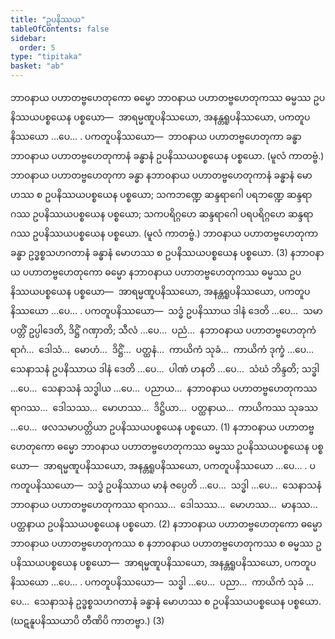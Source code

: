 ```yaml
---
title: "ဥပနိဿယ"
tableOfContents: false
sidebar:
  order: 5
type: "tipitaka"
basket: "ab"
---
```



<DynamicBreadcrumb />

<Division number="99">

<Paragraph number="4279">
ဘာဝနာယ ပဟာတဗ္ဗဟေတုကော ဓမ္မော ဘာဝနာယ ပဟာတဗ္ဗဟေတုကဿ ဓမ္မဿ ဥပနိဿယပစ္စယေန ပစ္စယော—  အာရမ္မဏူပနိဿယော, အနန္တရူပနိဿယော, ပကတူပနိဿယော …ပေ… . <Emphasis>ပကတူပနိဿယော</Emphasis>—  ဘာဝနာယ ပဟာတဗ္ဗဟေတုကာ ခန္ဓာ ဘာဝနာယ ပဟာတဗ္ဗဟေတုကာနံ ခန္ဓာနံ ဥပနိဿယပစ္စယေန ပစ္စယော. (မူလံ ကာတဗ္ဗံ.) ဘာဝနာယ ပဟာတဗ္ဗဟေတုကာ ခန္ဓာ နဘာဝနာယ ပဟာတဗ္ဗဟေတုကာနံ ခန္ဓာနံ မောဟဿ စ ဥပနိဿယပစ္စယေန ပစ္စယော; သကဘဏ္ဍေ ဆန္ဒရာဂေါ ပရဘဏ္ဍေ ဆန္ဒရာဂဿ ဥပနိဿယပစ္စယေန ပစ္စယော; သကပရိဂ္ဂဟေ ဆန္ဒရာဂေါ ပရပရိဂ္ဂဟေ ဆန္ဒရာဂဿ ဥပနိဿယပစ္စယေန ပစ္စယော. (မူလံ ကာတဗ္ဗံ.) ဘာဝနာယ ပဟာတဗ္ဗဟေတုကာ ခန္ဓာ ဥဒ္ဓစ္စသဟဂတာနံ ခန္ဓာနံ မောဟဿ စ ဥပနိဿယပစ္စယေန ပစ္စယော. (3)
</Paragraph>

</Division>
<Division number="100">

<Paragraph number="4280">
နဘာဝနာယ ပဟာတဗ္ဗဟေတုကော ဓမ္မော နဘာဝနာယ ပဟာတဗ္ဗဟေတုကဿ ဓမ္မဿ ဥပနိဿယပစ္စယေန ပစ္စယော—  အာရမ္မဏူပနိဿယော, အနန္တရူပနိဿယော, ပကတူပနိဿယော …ပေ… . <Emphasis>ပကတူပနိဿယော</Emphasis>—  သဒ္ဓံ ဥပနိဿာယ ဒါနံ ဒေတိ …ပေ…  သမာပတ္တိံ ဥပ္ပါဒေတိ, ဒိဋ္ဌိံ ဂဏှာတိ; သီလံ …ပေ…  ပညံ…  နဘာဝနာယ ပဟာတဗ္ဗဟေတုကံ ရာဂံ…  ဒေါသံ…  မောဟံ…  ဒိဋ္ဌိံ…  ပတ္ထနံ…  ကာယိကံ သုခံ…  ကာယိကံ ဒုက္ခံ …ပေ…  သေနာသနံ ဥပနိဿာယ ဒါနံ ဒေတိ …ပေ…  ပါဏံ ဟနတိ …ပေ…  သံဃံ ဘိန္ဒတိ; သဒ္ဓါ …ပေ…  သေနာသနံ သဒ္ဓါယ …ပေ…  ပညာယ…  နဘာဝနာယ ပဟာတဗ္ဗဟေတုကဿ ရာဂဿ…  ဒေါသဿ…  မောဟဿ…  ဒိဋ္ဌိယာ…  ပတ္ထနာယ…  ကာယိကဿ သုခဿ …ပေ…  ဖလသမာပတ္တိယာ ဥပနိဿယပစ္စယေန ပစ္စယော. (1)
</Paragraph>

<Paragraph number="4281">
နဘာဝနာယ ပဟာတဗ္ဗဟေတုကော ဓမ္မော ဘာဝနာယ ပဟာတဗ္ဗဟေတုကဿ ဓမ္မဿ ဥပနိဿယပစ္စယေန ပစ္စယော—  အာရမ္မဏူပနိဿယော, အနန္တရူပနိဿယော, ပကတူပနိဿယော …ပေ… . <Emphasis>ပကတူပနိဿယော</Emphasis>—  သဒ္ဓံ ဥပနိဿာယ မာနံ ဇပ္ပေတိ …ပေ…  သဒ္ဓါ …ပေ…  သေနာသနံ ဘာဝနာယ ပဟာတဗ္ဗဟေတုကဿ ရာဂဿ…  ဒေါသဿ…  မောဟဿ…  မာနဿ…  ပတ္ထနာယ ဥပနိဿယပစ္စယေန ပစ္စယော. (2)
</Paragraph>

<Paragraph number="4282">
နဘာဝနာယ ပဟာတဗ္ဗဟေတုကော ဓမ္မော ဘာဝနာယ ပဟာတဗ္ဗဟေတုကဿ စ နဘာဝနာယ ပဟာတဗ္ဗဟေတုကဿ စ ဓမ္မဿ ဥပနိဿယပစ္စယေန ပစ္စယော—  အာရမ္မဏူပနိဿယော, အနန္တရူပနိဿယော, ပကတူပနိဿယော …ပေ… . <Emphasis>ပကတူပနိဿယော</Emphasis>—  သဒ္ဓါ …ပေ…  ပညာ…  ကာယိကံ သုခံ …ပေ…  သေနာသနံ ဥဒ္ဓစ္စသဟဂတာနံ ခန္ဓာနံ မောဟဿ စ ဥပနိဿယပစ္စယေန ပစ္စယော. (ဃဋနူပနိဿယာပိ တီဏိပိ ကာတဗ္ဗာ.) (3)
</Paragraph>
</Division>